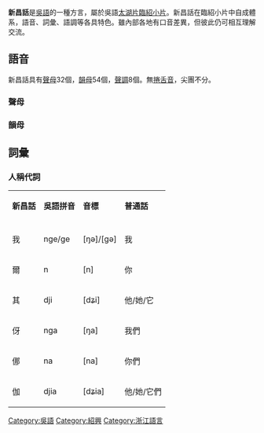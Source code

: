 {{expand|time=2014-07-31T14:32:56+00:00}}
{{unreferenced|time=2014-07-31T14:32:56+00:00}}
{{Infobox Language
|name= 新昌話
|nativename=
|states= [[中国|中国]][[紹興市|紹興市]][[新昌縣|新昌縣]]
|region=
|speakers= 約44萬
|rank=
|familycolor= 漢藏語系
|fam1= [[漢藏語系|漢藏語系]]
|fam2= [[漢語族|漢語族]]
|fam3= [[吳語|吳語]]
|fam4= [[太湖片|太湖片]]
|fam5= [[臨紹小片|臨紹小片]]
|nation= 無
|agency= 無
|iso1=zh
|iso2b=chi
|iso2t=zho
|iso3=wuu
}}
{{IPA NOTICE}}
'''新昌話'''是[[吳語|吳語]]的一種方言，屬於吳語[[太湖片|太湖片]][[臨紹小片|臨紹小片]]。新昌話在臨紹小片中自成體系，語音、詞彙、語調等各具特色。雖內部各地有口音差異，但彼此仍可相互理解交流。

== 語音 ==
新昌話具有[[聲母|聲母]]32個，[[韻母|韻母]]54個，[[聲調|聲調]]8個。無[[捲舌音|捲舌音]]，尖團不分。

=== 聲母 ===

=== 韻母 ===


== 詞彙 ==
=== 人稱代詞 ===

{| border="1" class="wikitable"
|-align="center"
|'''新昌話'''||'''吳語拼音'''||'''音標'''||'''普通話'''
|-
|-
|  我  ||  nge/ge  ||  [ŋə]/[ɡə]  ||  我  
|-
|  爾  ||  n  ||  [n]  ||  你  
|-
|  其  ||  dji  ||  [dʑi]  ||  他/她/它  
|-
|  伢  ||  nga  ||  [ŋa]  ||  我們  
|-
|  㑚  ||  na  ||  [na]  ||  你們  
|-
|  伽  ||  djia   ||  [dʑia]  ||  他/她/它們  
|}


{{吳語}}
[[Category:吳語|Category:吳語]]
[[Category:紹興|Category:紹興]]
[[Category:浙江語言|Category:浙江語言]]